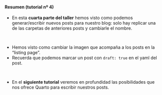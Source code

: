 ::: {.callout-note collapse="true" appearance="default" icon="false"}
#### Resumen (tutorial nº 4)

- En esta **cuarta parte del taller** hemos visto como podemos generar/escribir nuevos posts para nuestro blog: solo hay replicar una de las carpetas de anteriores posts y cambiarle el nombre.


<br>

- Hemos visto como cambiar la imagen que acompaña a los posts en la "listing page".
- Recuerda que podemos marcar un post con `draft: true` en el yaml del post.


<br>

- En el **siguiente tutorial** veremos en profundidad las posibilidades que nos ofrece Quarto para escribir nuestros posts.

:::